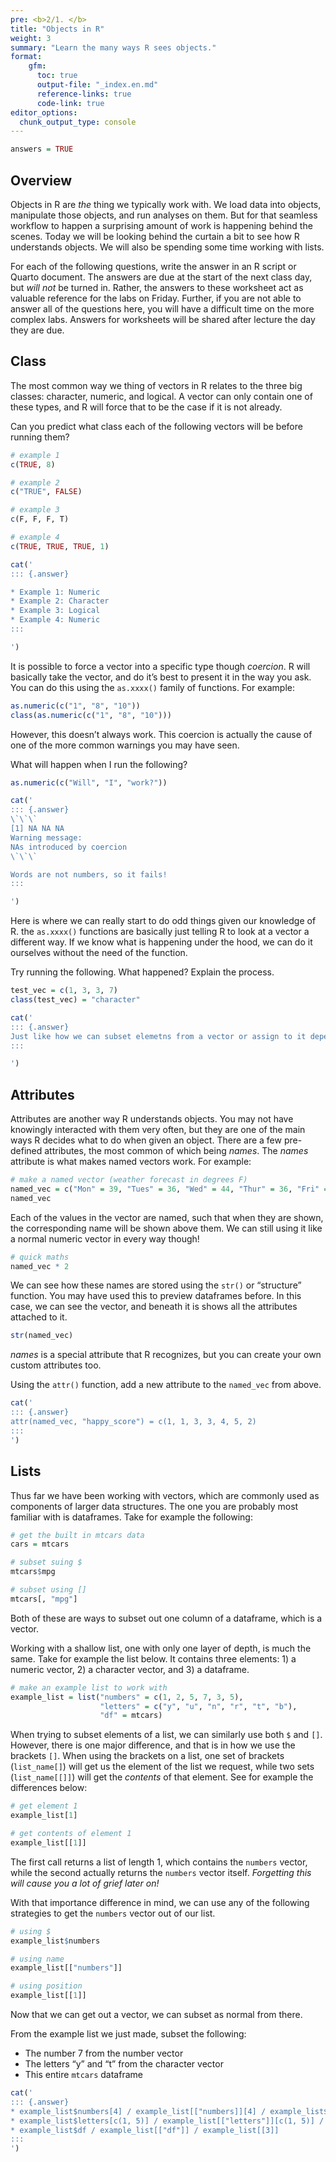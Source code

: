 ```yaml
---
pre: <b>2/1. </b>
title: "Objects in R"
weight: 3
summary: "Learn the many ways R sees objects."
format:
    gfm:
      toc: true
      output-file: "_index.en.md"
      reference-links: true
      code-link: true
editor_options: 
  chunk_output_type: console
---
```


```r
answers = TRUE
```

## Overview

Objects in R are *the* thing we typically work with. We load data into objects, manipulate those objects, and run analyses on them. But for that seamless workflow to happen a surprising amount of work is happening behind the scenes. Today we will be looking behind the curtain a bit to see how R understands objects. We will also be spending some time working with lists. 

For each of the following questions, write the answer in an R script or Quarto document. The answers are due at the start of the next class day, but *will not* be turned in. Rather, the answers to these worksheet act as valuable reference for the labs on Friday. Further, if you are not able to answer all of the questions here, you will have a difficult time on the more complex labs. Answers for worksheets will be shared after lecture the day they are due.

## Class

The most common way we thing of vectors in R relates to the three big classes: character, numeric, and logical. A vector can only contain one of these types, and R will force that to be the case if it is not already.

::: {.question}

Can you predict what class each of the following vectors will be before running them?

```r
# example 1
c(TRUE, 8)

# example 2
c("TRUE", FALSE)

# example 3
c(F, F, F, T)

# example 4
c(TRUE, TRUE, TRUE, 1)
```

:::

```r
cat('
::: {.answer}

* Example 1: Numeric
* Example 2: Character
* Example 3: Logical
* Example 4: Numeric
:::

')
```

It is possible to force a vector into a specific type though *coercion*. R will basically take the vector, and do it's best to present it in the way you ask. You can do this using the `as.xxxx()` family of functions. For example:

```r
as.numeric(c("1", "8", "10"))
class(as.numeric(c("1", "8", "10")))
```

However, this doesn't always work. This coercion is actually the cause of one of the more common warnings you may have seen. 

::: {.question}

What will happen when I run the following?

```r
as.numeric(c("Will", "I", "work?"))
```

:::

```r
cat('
::: {.answer}
\`\`\`
[1] NA NA NA
Warning message:
NAs introduced by coercion 
\`\`\`

Words are not numbers, so it fails!
:::

')
```

Here is where we can really start to do odd things given our knowledge of R. the `as.xxxx()` functions are basically just telling R to look at a vector a different way. If we know what is happening under the hood, we can do it ourselves without the need of the function.


::: {.question}

Try running the following. What happened? Explain the process.

```r
test_vec = c(1, 3, 3, 7)
class(test_vec) = "character"
```

:::

```r
cat('
::: {.answer}
Just like how we can subset elemetns from a vector or assign to it depending on what side of the equal sign our objects are, we can do the same with object classes. Rather than use an `as.xxxx()` function to turn this numeric vector into a character, we changed by editing the class ourselves. 
:::

')
```

## Attributes

Attributes are another way R understands objects. You may not have knowingly interacted with them very often, but they are one of the main ways R decides what to do when given an object. There are a few pre-defined attributes, the most common of which being *names*. The *names* attribute is what makes named vectors work. For example:

```r
# make a named vector (weather forecast in degrees F)
named_vec = c("Mon" = 39, "Tues" = 36, "Wed" = 44, "Thur" = 36, "Fri" = 44, "Sat" = 45, "Sun" = 37)
named_vec
```

Each of the values in the vector are named, such that when they are shown, the corresponding name will be shown above them. We can still using it like a normal numeric vector in every way though!

```r
# quick maths
named_vec * 2
```

We can see how these names are stored using the `str()` or "structure" function. You may have used this to preview dataframes before. In this case, we can see the vector, and beneath it is shows all the attributes attached to it. 

```r
str(named_vec)
```

*names* is a special attribute that R recognizes, but you can create your own custom attributes too.

::: {.question}

Using the `attr()` function, add a new attribute to the `named_vec` from above. 

:::

```r
cat('
::: {.answer}
attr(named_vec, "happy_score") = c(1, 1, 3, 3, 4, 5, 2)
:::
')
```

## Lists

Thus far we have been working with vectors, which are commonly used as components of larger data structures. The one you are probably most familiar with is dataframes. Take for example the following:

```r
# get the built in mtcars data
cars = mtcars

# subset suing $
mtcars$mpg

# subset using []
mtcars[, "mpg"]
```

Both of these are ways to subset out one column of a dataframe, which is a vector.

Working with a shallow list, one with only one layer of depth, is much the same. Take for example the list below. It contains three elements: 1) a numeric vector, 2) a character vector, and 3) a dataframe.

```r
# make an example list to work with
example_list = list("numbers" = c(1, 2, 5, 7, 3, 5),
                    "letters" = c("y", "u", "n", "r", "t", "b"),
                    "df" = mtcars)
```

When trying to subset elements of a list, we can similarly use both `$` and `[]`. However, there is one major difference, and that is in how we use the brackets `[]`. When using the brackets on a list, one set of brackets (`list_name[]`) will get us the element of the list we request, while two sets (`list_name[[]]`) will get the *contents* of that element. See for example the differences below:

```r
# get element 1
example_list[1]

# get contents of element 1
example_list[[1]]
```

The first call returns a list of length 1, which contains the `numbers` vector, while the second actually returns the `numbers` vector itself. *Forgetting this will cause you a lot of grief later on!*

With that importance difference in mind, we can use any of the following strategies to get the `numbers` vector out of our list.

```r
# using $
example_list$numbers

# using name
example_list[["numbers"]]

# using position
example_list[[1]]
```

Now that we can get out a vector, we can subset as normal from there.

::: {.question}

From the example list we just made, subset the following:

* The number 7 from the number vector
* The letters "y" and "t" from the character vector
* This entire `mtcars` dataframe

:::

```r
cat('
::: {.answer}
* example_list$numbers[4] / example_list[["numbers]][4] / example_list$numbers[4]
* example_list$letters[c(1, 5)] / example_list[["letters"]][c(1, 5)] / example_list[[2]][c(1, 5)]
* example_list$df / example_list[["df"]] / example_list[[3]]
:::
')
```












